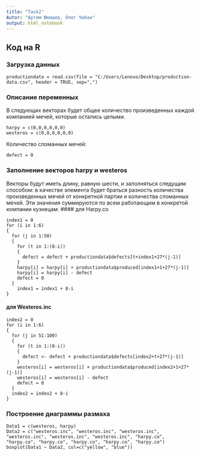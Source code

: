 ```yaml
---
title: "Task2"
Autor: "Артем Юмашев, Олег Чабан"
output: html_notebook
---
```


## Код на R

### Загрузка данных
```
productiondata = read.csv(file = "C:/Users/Lenovo/Desktop/production-data.csv", header = TRUE, sep=",")
```

### Описание переменных
В следующих векторах будет общее количество произведенных каждой компанией мечей, которые остались целыми.
```
harpy = c(0,0,0,0,0,0)
westeros = c(0,0,0,0,0,0)
```
Количество сломанных мечей:
```
defect = 0

```

### Заполнение векторов harpy и westeros
Векторы будут иметь длину, равную шести, и заполняться следущим способом: в качестве элемента будет браться разность
количества произведенных мечей от конкретной партии и количества сломанных мечей. Эти значения суммируются по всем работающим 
в конкретой компании кузнецам.
#### для Harpy.co
```
index1 = 0
for (i in 1:6) 
{
  for (j in 1:50) 
  {
    for (t in 1:(8-i)) 
    { 
      defect = defect + productiondata$defects[t+index1+27*(j-1)] 
    }
    harpy[i] = harpy[i] + productiondata$produced[index1+1+27*(j-1)] 
    harpy[i] = harpy[i] - defect 
    defect = 0
  }
    index1 = index1 + 8-i
}
```
#### для Westeros.inc
```
index2 = 0
for (i in 1:6) 
{
  for (j in 51:100) 
  {
    for (t in 1:(8-i)) 
    {
      defect <- defect + productiondata$defects[index2+t+27*(j-1)] 
    }
    westeros[i] = westeros[i] + productiondata$produced[index2+1+27*(j-1)] 
    westeros[i] = westeros[i] - defect 
    defect = 0
  }
  index2 = index2 + 8-i
}
```

### Построение диаграммы размаха
```
Data1 = c(westeros, harpy)
Data2 = c("westeros.inc", "westeros.inc", "westeros.inc", "westeros.inc", "westeros.inc", "westeros.inc", "harpy.co", "harpy.co", "harpy.co", "harpy.co", "harpy.co", "harpy.co")
boxplot(Data1 ~ Data2, col=c("yellow", "blue"))
```

